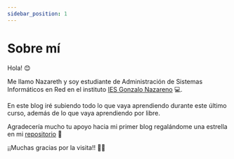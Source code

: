```yaml
---
sidebar_position: 1
---
```


# Sobre mí

Hola! 😊

Me llamo Nazareth y soy estudiante de Administración de Sistemas Informáticos en Red en el instituto [IES Gonzalo Nazareno](https://dit.gonzalonazareno.org/gestiona/) 💻.

En este blog iré subiendo todo lo que vaya aprendiendo durante este último curso, además de lo que vaya aprendiendo por libre.

Agradecería mucho tu apoyo hacia mi primer blog regalándome una estrella en mi [repositorio](https://github.com/belennazareth/ottershell) 🌟 

¡¡Muchas gracias por la visita!! 🦦💙 
